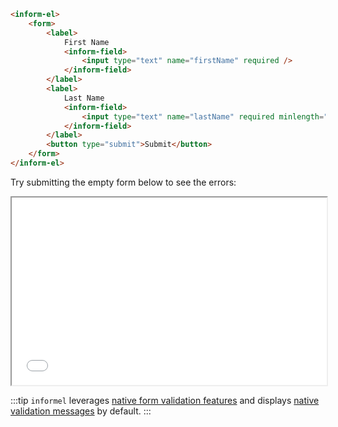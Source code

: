 ```html
<inform-el>
    <form>
        <label>
            First Name
            <inform-field>
                <input type="text" name="firstName" required />
            </inform-field>
        </label>
        <label>
            Last Name
            <inform-field>
                <input type="text" name="lastName" required minlength="2" />
            </inform-field>
        </label>
        <button type="submit">Submit</button>
    </form>
</inform-el>
```

Try submitting the empty form below to see the errors:

<iframe width="100%" height="300" src="//jsfiddle.net/juliendelort/5Lfdzsew/11/embedded/result,html,js/"></iframe>

:::tip `informel` leverages [native form validation features](https://developer.mozilla.org/en-US/docs/Learn/Forms/Form_validation) and displays [native validation messages](https://developer.mozilla.org/en-US/docs/Web/API/HTMLObjectElement/validationMessage) by default.
:::
